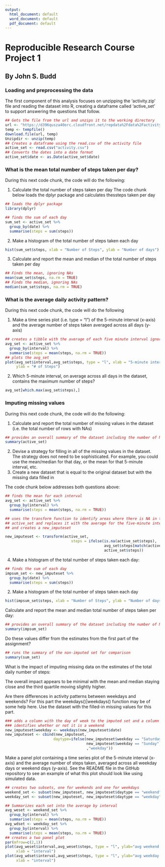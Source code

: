 ---
output:
  html_document: default
  word_document: default
  pdf_document: default
---
# Reproducible Research Course Project 1
## By John S. Budd

### Loading and preprocessing the data 
The first component of this analysis focuses on unzipping the 'activity.zip' 
file and reading the dataset into R, creating a dataframe called 'active_set'
to support answering the questions that follow.

```{r get_file}
## Gets the file from the url and unzips it to the working directory
url <- "https://d396qusza40orc.cloudfront.net/repdata%2Fdata%2Factivity.zip"
temp <- tempfile()
download.file(url, temp)
Unzipdir <- unzip(temp)
## Creates a dataframe using the read.csv of the activity file
active_set <- read.csv("activity.csv")
## Converts the dates into a date format
active_set$date <- as.Date(active_set$date)
```

### What is the mean total number of steps taken per day?
During this next code chunk, the code will do the following:  

1. Calculate the total number of steps taken per day
The code chunk below loads the dplyr package and calculates thessteps taken per
day

```{r total_steps_day}
## loads the dplyr package
library(dplyr)

## finds the sum of each day
sum_set <- active_set %>%
  group_by(date) %>%
  summarise(steps = sum(steps))
```
2. Make a histogram of the total number of steps taken each day
```{r make_hist}
hist(sum_set$steps, xlab = "Number of Steps", ylab = "Number of days")
```
3. Calculate and report the mean and median of the total number of steps taken 
per day
```{r find_mean_and_median}
## Finds the mean, ignoring NAs
mean(sum_set$steps, na.rm = TRUE)
## Finds the median, ignoring NAs
median(sum_set$steps, na.rm = TRUE)
```

### What is the average daily activity pattern? 
During this next code chunk, the code will do the following

1. Make a time series plot (i.e. type = "l") of the 5-minute interval (x-axis)
and the average number of steps taken averaged across all days (y-axis)
```{r time_series_plot}
## creates a tibble with the average of each five minute interval ignoring NAs
avg_set <- active_set %>%
  group_by(interval) %>%
  summarise(steps = mean(steps, na.rm = TRUE))
## plots the avg_set 
plot(avg_set$interval,avg_set$steps, type = "l", xlab = "5-minute interval", 
     ylab = "# of Steps")
```

2. Which 5-minute interval, on average across all days in the dataset, contains
the maximum number of steps?
```{r maximum_interval}
avg_set[which.max(avg_set$steps),]
```

### Imputing missing values
During this next code chunk, the code will do the following:

1. Calculate and report the total number of missing values in the dataset 
(i.e. the total number of rows with NAs)
```{r summary_active_set}
## provides an overall summary of the dataset including the number of NAs
summary(active_set)
```

2. Devise a strategy for filling in all of the missing values in the dataset. 
The strategy does not need to be sophisticated. For example, you could use the
mean/median for that day, or the mean for that 5-minute interval, etc.
3. Create a new dataset that is equal to the original dataset but with the missing data filled in

The code chunk below addresses both questions above:
```{r impute_values_forna}

## finds the mean for each interval
avg_set <- active_set %>%
  group_by(interval) %>%
  summarise(steps = mean(steps, na.rm = TRUE))

## uses the transform function to identify areas where there is NA in the 
## active_set and replaces it with the average for the five-minute interval
## and creates a new_imputeset

new_imputeset <- transform(active_set,
                              steps = ifelse(is.na(active_set$steps),
                                             avg_set$steps[match(active_set$interval, x =  avg_set$interval)],
                                             active_set$steps))

```

4. Make a histogram of the total number of steps taken each day:
```{r make_impute_histo}
## finds the sum of each day
impsum_set <- new_imputeset %>%
  group_by(date) %>%
  summarise(steps = sum(steps))
```
2. Make a histogram of the total number of steps taken each day
```{r make_hist2}
hist(impsum_set$steps, xlab = "Number of Steps", ylab = "Number of days")
```

Calculate and report the mean and median total number of steps taken per day:
```{r}
## provides an overall summary of the dataset including the number of NAs
summary(impsum_set)
```

Do these values differ from the estimates from the first part of the assignment? 
```{r}
## runs the summary of the non-imputed set for comparison
summary(sum_set)
```
What is the impact of imputing missing data on the estimates of the total daily 
number of steps:

The overall impact appears to be minimal with the mean and median staying close
and the third quartile moving slightly higher. 

Are there differences in activity patterns between weekdays and weekends?
For this part the weekdays()|weekdays() function may be of some help here.
Use the dataset with the filled-in missing values for this part.

```{r}
### adds a column with the day of week to the imputed set and a column that 
### identifies whether or not it is a weekend
new_imputeset$weekday <- weekdays(new_imputeset$date)
new_imputeset <- cbind(new_imputeset, 
                      daytype=ifelse(new_imputeset$weekday == "Saturday" | 
                                     new_imputeset$weekday == "Sunday", "weekend"
                                     ,"weekday"))
```

Make a panel plot containing a time series plot of the 5-minute interval (x-axis) 
and the average number of steps taken, averaged across all weekday days or 
weekend days (y-axis). See the README file in the GitHub repository to see an 
example of what this plot should look like using simulated data.

```{r}
## creates two subsets, one for weekends and one for weekdays
weekend_set <- subset(new_imputeset, new_imputeset$daytype == "weekend")
weekday_set <- subset(new_imputeset, new_imputeset$daytype == "weekday")

## Summarizes each set into the average by interval
avg_weset <- weekend_set %>%
  group_by(interval) %>%
  summarise(steps = mean(steps, na.rm = TRUE))
avg_wdset <- weekday_set %>%
  group_by(interval) %>%
  summarise(steps = mean(steps, na.rm = TRUE))
## creates a two panel plot
par(mfrow=c(2,1))
plot(avg_weset$interval,avg_weset$steps, type = "l", ylab="avg weekend steps",
     xlab = "interval")
plot(avg_wdset$interval,avg_weset$steps, type = "l", ylab="avg weekday steps",
     xlab = "interval")

```





